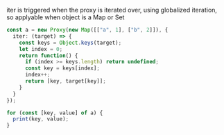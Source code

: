 iter is triggered when the proxy is iterated over, using globalized iteration, so applyable when object is a Map or Set

```ts
const a = new Proxy(new Map([["a", 1], ["b", 2]]), {
  iter: (target) => {
    const keys = Object.keys(target);
    let index = 0;
    return function() {
      if (index >= keys.length) return undefined;
      const key = keys[index];
      index++;
      return [key, target[key]];
    }
  }
});

for (const [key, value] of a) {
  print(key, value);
}
```
